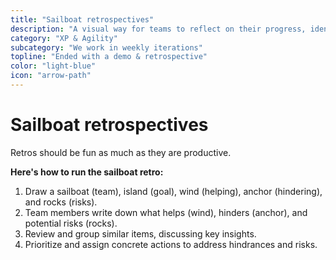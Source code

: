 ```yaml
---
title: "Sailboat retrospectives"
description: "A visual way for teams to reflect on their progress, identify what's helping or hindering them, and define actions for improvement."
category: "XP & Agility"
subcategory: "We work in weekly iterations"
topline: "Ended with a demo & retrospective"
color: "light-blue"
icon: "arrow-path"
---
```



# Sailboat retrospectives

Retros should be fun as much as they are productive.

**Here's how to run the sailboat retro:**

1. Draw a sailboat (team), island (goal), wind (helping), anchor (hindering), and rocks (risks).
1. Team members write down what helps (wind), hinders (anchor), and potential risks (rocks).
1. Review and group similar items, discussing key insights.
1. Prioritize and assign concrete actions to address hindrances and risks.
